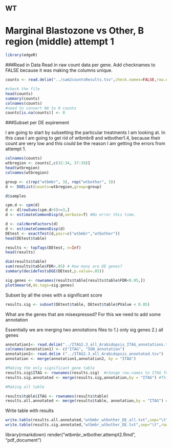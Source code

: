 WT
----

Marginal Blastozone vs Other, B region (middle) attempt 1
=========================================================

```r
library(edgeR)
```

###Read in Data
Read in raw count data per gene.
Add checknames to FALSE because it was making the columns unique. 

```r
counts <- read.delim("../sam2countsResults.tsv",check.names=FALSE,row.names=1)

#check the file
head(counts)
summary(counts)
colnames(counts)
#need to convert NA to 0 counts
counts[is.na(counts)] <- 0
```

###Subset per DE expirement

I am going to start by subsetting the particular treatments I am looking at. In this case I am going to get rid of wtbmbr8 and wtbother1.4, because their count are very low and this could be the reason I am getting the errors from attempt 1.

```r
colnames(counts)
wtbregion <- counts[,c(32:34, 37:39)]
head(wtbregion)
colnames(wtbregion)
```

```r
group <- c(rep("wtbmbr", 3), rep("wtbother", 3))
d <- DGEList(counts=wtbregion,group=group)
```

```r
d$samples
```

```r
cpm.d <- cpm(d)
d <- d[rowSums(cpm.d>5)>=3,] 
d <- estimateCommonDisp(d,verbose=T) #No error this time. 

d <- calcNormFactors(d)
d <- estimateCommonDisp(d)
DEtest <- exactTest(d,pair=c("wtbmbr","wtbother"))
head(DEtest$table)

results <- topTags(DEtest, n=Inf)
head(results)

dim(results$table)
sum(results$table$FDR<.05) # How many are DE genes?
summary(decideTestsDGE(DEtest,p.value=.05))

sig.genes <- rownames(results$table[results$table$FDR<0.05,]) 
plotSmear(d,de.tags=sig.genes)
```

Subset by all the ones with a significant score

```r
results.sig <- subset(DEtest$table, DEtest$table$PValue < 0.05)
```


What are the genes that are misexpressed?
For this we need to add some annotation


Essentially we are merging two annotations files to 1.) only sig genes 2.) all genes
```r

annotation1<- read.delim("../ITAG2.3_all_Arabidopsis_ITAG_annotations.tsv", header=FALSE)  #Changed to the SGN human readable annotation
colnames(annotation1) <- c("ITAG", "SGN_annotation")
annotation2<- read.delim ("../ITAG2.3_all_Arabidopsis_annotated.tsv")
annotation <- merge(annotation1,annotation2, by = "ITAG")

#Making the only significant gene table
results.sig$ITAG <- rownames(results.sig)  #change row.names to ITAG for merging
results.sig.annotated <- merge(results.sig,annotation,by = "ITAG") #This is merging to only sig genes

#Making all table

results$table$ITAG <- rownames(results$table)
results.all.annotated <- merge(results$table, annotation,by = "ITAG") #This s
```


Write table with results

```r
write.table(results.all.annotated,"wtbmbr_wtbother_DE_all.txt",sep="\t",row.names=F)
write.table(results.sig.annotated,"wtbmbr_wtbother_DE.txt",sep="\t",row.names=F)
```

library(rmarkdown)
render("wtbmbr_wtbother.attempt2.Rmd", "pdf_document")
